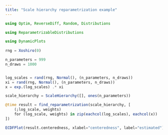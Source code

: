 ```yaml
---
title: "Scale hierarchy reparametrization example"
---
```

```julia

using Optim, ReverseDiff, Random, Distributions

using ReparametrizableDistributions

using DynamicPlots
 
rng = Xoshiro(0)

n_parameters = 999
n_draws = 1000


log_scales = rand(rng, Normal(), (n_parameters, n_draws))
xi = rand(rng, Normal(), (n_parameters, n_draws))
x = exp.(log_scales) .* xi

scale_hierarchy = ScaleHierarchy([], ones(n_parameters))

@time result = find_reparametrization(scale_hierarchy, [
    (;log_scale, weights)
    for (log_scale, weights) in zip(eachcol(log_scales), eachcol(x))
])

ECDFPlot(result.centeredness, xlabel="centeredness", label="estimated") + Vline([0], label="ideal")
``` 